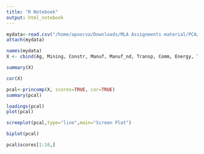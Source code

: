 ```yaml
---
title: "R Notebook"
output: html_notebook
---
```


```r
mydata<-read.csv("/home/apoorva/Downloads/MLA Assignments material/PCA/pca_gsp.csv")
attach(mydata)
```

```r
names(mydata)
X <- cbind(Ag, Mining, Constr, Manuf, Manuf_nd, Transp, Comm, Energy, TradeW, TradeR, RE, Services, Govt)
```

```r
summary(X)
```

```r
cor(X)
```

```r
pcal<-princomp(X, scores=TRUE, cor=TRUE)
summary(pcal)
```

```r
loadings(pcal)
plot(pcal)
```

```r
screeplot(pcal,type="line",main="Screen Plot")
```

```r
biplot(pcal)
```

```r
pcal$scores[1:10,]
```